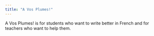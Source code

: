 ```yaml
---
title: "A Vos Plumes!"
---
```


A Vos Plumes! is for students who want to write better in French and for teachers who want to help them.

